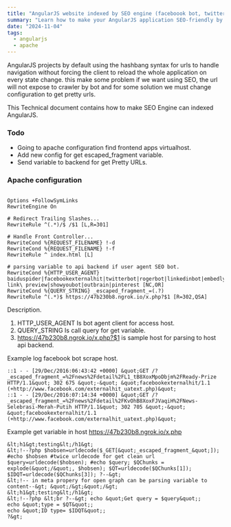 ```yaml
---
title: "AngularJS website indexed by SEO engine (faceboook bot, twitter bot, etc)"
summary: "Learn how to make your AngularJS application SEO-friendly by replacing hashbang URLs with pretty HTML5 URLs, improving crawlability and user experience through proper configuration."
date: "2024-11-04"
tags:
  - angularjs
  - apache
---
```


AngularJS projects by default using the hashbang syntax for urls to handle navigation without forcing the client to reload the whole application on every state change.
this make some problem if we want using SEO, the url will not expose to crawler by bot and for some solution we must change configuration to get pretty urls.

This Technical document contains how to make SEO Engine can indexed AngularJS.

### Todo
+ Going to apache configuration find frontend apps virtualhost.
+ Add new config for get escaped_fragment variable.
+ Send variable to backend for get Pretty URLs.

### Apache configuration
```

Options +FollowSymLinks
RewriteEngine On

# Redirect Trailing Slashes...
RewriteRule ^(.*)/$ /$1 [L,R=301]

# Handle Front Controller...
RewriteCond %{REQUEST_FILENAME} !-d
RewriteCond %{REQUEST_FILENAME} !-f
RewriteRule ^ index.html [L]

# parsing variable to api backend if user agent SEO bot.
RewriteCond %{HTTP_USER_AGENT} baiduspider|facebookexternalhit|twitterbot|rogerbot|linkedinbot|embedly|quora\ link\ preview|showyoubot|outbrain|pinterest [NC,OR]
RewriteCond %{QUERY_STRING} _escaped_fragment_=(.?)
RewriteRule ^(.*)$ https://47b230b8.ngrok.io/x.php?$1 [R=302,QSA]

```

Description.
1. HTTP_USER_AGENT Is bot agent client for access host.
2. QUERY_STRING Is call query for get variable.
3. https://47b230b8.ngrok.io/x.php?$1 is sample host for parsing to host api backend.

Example log facebook bot scrape host.
```
::1 - - [29/Dec/2016:06:43:42 +0000] &quot;GET /?_escaped_fragment_=%2Fnews%2Fdetail%2FL1_tB8XoxMpoDbjm%2FReady-Prize HTTP/1.1&quot; 302 675 &quot;-&quot; &quot;facebookexternalhit/1.1 (+http://www.facebook.com/externalhit_uatext.php)&quot;
::1 - - [29/Dec/2016:07:14:34 +0000] &quot;GET /?_escaped_fragment_=%2Fnews%2Fdetail%2FKvOhB8XoxFJVaqiH%2FNews-Selebrasi-Merah-Putih HTTP/1.1&quot; 302 705 &quot;-&quot; &quot;facebookexternalhit/1.1 (+http://www.facebook.com/externalhit_uatext.php)&quot;
```

Example get variable in host https://47b230b8.ngrok.io/x.php
```
&lt;h1&gt;testing&lt;/h1&gt;
&lt;!--?php $hobsen=urldecode($_GET[&quot;_escaped_fragment_&quot;]); #echo $hobsen #twice urldecode for get clean url $query=urldecode($hobsen); #echo $query; $QChunks = explode(&quot;/&quot;, $hobsen); $QT=urldecode($QChunks[1]); $IDQT=urldecode($QChunks[3]); ?--&gt;
&lt;!-- in meta propery for open graph can be parsing variable to content--&gt; &quot;/&gt;&quot;/&gt;
&lt;h1&gt;testing&lt;/h1&gt;
&lt;!--?php &lt;br ?--&gt; echo &quot;Get query = $query&quot;;
echo &quot;type = $QT&quot;;
echo &quot;ID type= $IDQT&quot;;
?&gt;

```